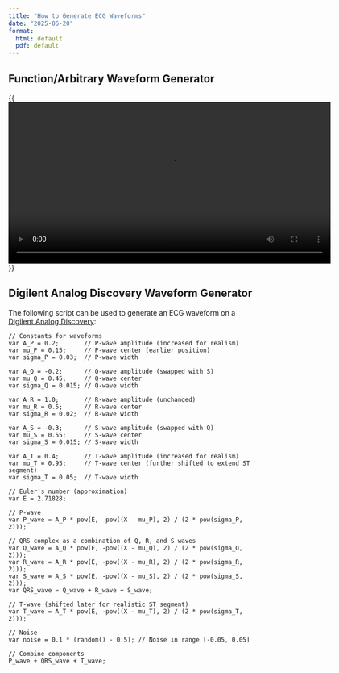```yaml
---
title: "How to Generate ECG Waveforms"
date: "2025-06-20"
format:
  html: default
  pdf: default
---
```


## Function/Arbitrary Waveform Generator

{{<video controls width="640">
  <source src="ecg-function-generator.mp4" type="video/mp4">
  The video cannot be rendered.
</video>}}

## Digilent Analog Discovery Waveform Generator

The following script can be used to generate an ECG waveform on a [Digilent Analog Discovery](https://digilent.com/shop/analog-discovery-3/):

```
// Constants for waveforms
var A_P = 0.2;       // P-wave amplitude (increased for realism)
var mu_P = 0.15;     // P-wave center (earlier position)
var sigma_P = 0.03;  // P-wave width

var A_Q = -0.2;      // Q-wave amplitude (swapped with S)
var mu_Q = 0.45;     // Q-wave center
var sigma_Q = 0.015; // Q-wave width

var A_R = 1.0;       // R-wave amplitude (unchanged)
var mu_R = 0.5;      // R-wave center
var sigma_R = 0.02;  // R-wave width

var A_S = -0.3;      // S-wave amplitude (swapped with Q)
var mu_S = 0.55;     // S-wave center
var sigma_S = 0.015; // S-wave width

var A_T = 0.4;       // T-wave amplitude (increased for realism)
var mu_T = 0.95;     // T-wave center (further shifted to extend ST segment)
var sigma_T = 0.05;  // T-wave width

// Euler's number (approximation)
var E = 2.71828;

// P-wave
var P_wave = A_P * pow(E, -pow((X - mu_P), 2) / (2 * pow(sigma_P, 2)));

// QRS complex as a combination of Q, R, and S waves
var Q_wave = A_Q * pow(E, -pow((X - mu_Q), 2) / (2 * pow(sigma_Q, 2)));
var R_wave = A_R * pow(E, -pow((X - mu_R), 2) / (2 * pow(sigma_R, 2)));
var S_wave = A_S * pow(E, -pow((X - mu_S), 2) / (2 * pow(sigma_S, 2)));
var QRS_wave = Q_wave + R_wave + S_wave;

// T-wave (shifted later for realistic ST segment)
var T_wave = A_T * pow(E, -pow((X - mu_T), 2) / (2 * pow(sigma_T, 2)));

// Noise
var noise = 0.1 * (random() - 0.5); // Noise in range [-0.05, 0.05]

// Combine components
P_wave + QRS_wave + T_wave;
```